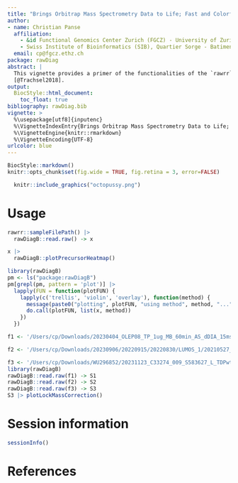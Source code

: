 ```yaml
---
title: "Brings Orbitrap Mass Spectrometry Data to Life; Fast and Colorful"
author:
- name: Christian Panse
  affiliation:
    - &id Functional Genomics Center Zurich (FGCZ) - University of Zurich | ETH Zurich, Winterthurerstrasse 190, CH-8057 Zurich, Switzerland
    - Swiss Institute of Bioinformatics (SIB), Quartier Sorge - Batiment Amphipole, CH-1015 Lausanne, Switzerland
  email: cp@fgcz.ethz.ch
package: rawDiag
abstract: |
  This vignette provides a primer of the functionalities of the `rawrr` package
  [@Trachsel2018]. 
output:
  BiocStyle::html_document:
    toc_float: true
bibliography: rawDiag.bib
vignette: >
  %\usepackage[utf8]{inputenc}
  %\VignetteIndexEntry{Brings Orbitrap Mass Spectrometry Data to Life; Fast and Colorful}
  %\VignetteEngine{knitr::rmarkdown}
  %\VignetteEncoding{UTF-8}
urlcolor: blue
---
```


```r
BiocStyle::markdown()
knitr::opts_chunk$set(fig.wide = TRUE, fig.retina = 3, error=FALSE)
```

```r
  knitr::include_graphics("octopussy.png")
```

# Usage

```r
rawrr::sampleFilePath() |>
  rawDiagB::read.raw() -> x
```

```r
x |>
  rawDiagB::plotPrecursorHeatmap()
```

```r
library(rawDiagB)
pm <- ls("package:rawDiagB")
pm[grepl(pm, pattern = 'plot')] |> 
  lapply(FUN = function(plotFUN) {
    lapply(c('trellis', 'violin', 'overlay'), function(method) {
      message(paste0("plotting", plotFUN, "using method", method, "..."))
      do.call(plotFUN, list(x, method))
    })
  })
```

```r
f1 <- '/Users/cp/Downloads/20230404_OLEP08_TP_1ug_MB_60min_AS_dDIA_15ms_2Th_3.raw'

f2 <- '/Users/cp/Downloads/20230906/20220915/20220830/LUMOS_1/20210527_077_autoQC4L.raw'

f3 <- '/Users/cp/Downloads/WU296852/20231123_C33274_009_S583627_L_TDPwt_2_WT_L/20231123_C33274_009_S583627_L_TDPwt_2_WT_L.raw'
library(rawDiagB)
rawDiagB::read.raw(f1) -> S1
rawDiagB::read.raw(f2) -> S2
rawDiagB::read.raw(f3) -> S3
S3 |> plotLockMassCorrection()
```

# Session information {-}

```r
sessionInfo()
```

# References {-}
